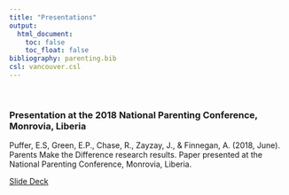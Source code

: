 ```yaml
---
title: "Presentations"
output:
  html_document:
    toc: false
    toc_float: false
bibliography: parenting.bib
csl: vancouver.csl
---
```

<br>

### Presentation at the 2018 National Parenting Conference, Monrovia, Liberia
Puffer, E.S, Green, E.P., Chase, R., Zayzay, J., & Finnegan, A. (2018, June). Parents Make the Difference research results. Paper presented at the National Parenting Conference, Monrovia, Liberia.

[Slide Deck](https://docs.google.com/presentation/d/e/2PACX-1vTqpGpQR8sGSMObo7d_cTxXwWXTC0spb7vdwhkyD29TAjqRXzz0RUXmm0wuBLovHCQU4EytqYLPnq-o/pub?start=true&loop=false&delayms=3000)
